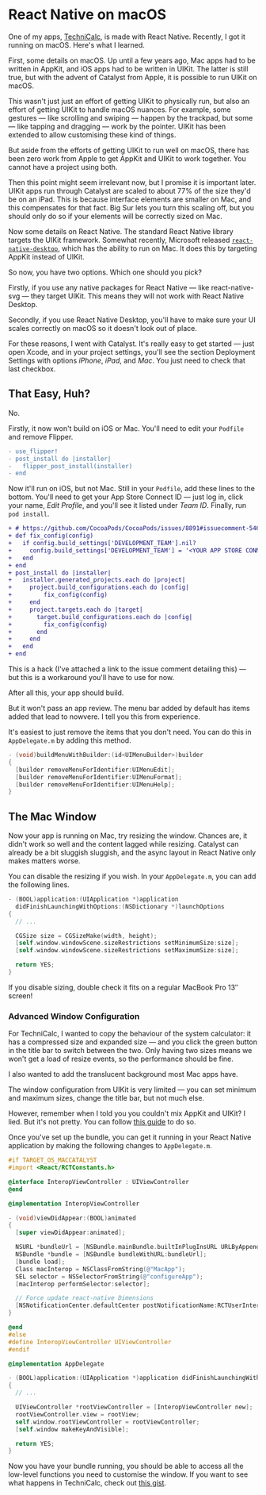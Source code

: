 

# React Native on macOS

One of my apps, [TechniCalc](/pages/technicalc.mdx), is made with React Native. Recently, I got it running on macOS. Here's what I learned.

First, some details on macOS. Up until a few years ago, Mac apps had to be written in AppKit, and iOS apps had to be written in UIKit. The latter is still true, but with the advent of Catalyst from Apple, it is possible to run UIKit on macOS.

This wasn't just just an effort of getting UIKit to physically run, but also an effort of getting UIKit to handle macOS nuances. For example, some gestures &mdash; like scrolling and swiping &mdash; happen by the trackpad, but some &mdash; like tapping and dragging &mdash; work by the pointer. UIKit has been extended to allow customising these kind of things.

But aside from the efforts of getting UIKit to run well on macOS, there has been zero work from Apple to get AppKit and UIKit to work together. You cannot have a project using both.

Then this point might seem irrelevant now, but I promise it is important later. UIKit apps run through Catalyst are scaled to about 77% of the size they'd be on an iPad. This is because interface elements are smaller on Mac, and this compensates for that fact. Big Sur lets you turn this scaling off, but you should only do so if your elements will be correctly sized on Mac.

Now some details on React Native. The standard React Native library targets the UIKit framework. Somewhat recently, Microsoft released [`react-native-desktop`](https://microsoft.github.io/react-native-windows/), which has the ability to run on Mac. It does this by targeting AppKit instead of UIKit.

So now, you have two options. Which one should you pick?

Firstly, if you use any native packages for React Native &mdash; like react-native-svg &mdash; they target UIKit. This means they will not work with React Native Desktop.

Secondly, if you use React Native Desktop, you'll have to make sure your UI scales correctly on macOS so it doesn't look out of place.

For these reasons, I went with Catalyst. It's really easy to get started &mdash; just open Xcode, and in your project settings, you'll see the section Deployment Settings with options _iPhone_, _iPad_, and _Mac_. You just need to check that last checkbox.

## That Easy, Huh?

No.

Firstly, it now won't build on iOS or Mac. You'll need to edit your `Podfile` and remove Flipper.

```diff
- use_flipper!
- post_install do |installer|
-   flipper_post_install(installer)
- end
```

Now it'll run on iOS, but not Mac. Still in your `Podfile`, add these lines to the bottom. You'll need to get your App Store Connect ID &mdash; just log in, click your name, _Edit Profile_, and you'll see it listed under _Team ID_. Finally, run `pod install`.

```diff
+ # https://github.com/CocoaPods/CocoaPods/issues/8891#issuecomment-546636698
+ def fix_config(config)
+   if config.build_settings['DEVELOPMENT_TEAM'].nil?
+     config.build_settings['DEVELOPMENT_TEAM'] = '<YOUR APP STORE CONNECT TEAM ID>'
+   end
+ end
+ post_install do |installer|
+   installer.generated_projects.each do |project|
+     project.build_configurations.each do |config|
+         fix_config(config)
+     end
+     project.targets.each do |target|
+       target.build_configurations.each do |config|
+         fix_config(config)
+       end
+     end
+   end
+ end
```

This is a hack (I've attached a link to the issue comment detailing this) &mdash; but this is a workaround you'll have to use for now.

After all this, your app should build.

But it won't pass an app review. The menu bar added by default has items added that lead to nowvere. I tell you this from experience.

It's easiest to just remove the items that you don't need. You can do this in `AppDelegate.m` by adding this method.

```objectivec
- (void)buildMenuWithBuilder:(id<UIMenuBuilder>)builder
{
  [builder removeMenuForIdentifier:UIMenuEdit];
  [builder removeMenuForIdentifier:UIMenuFormat];
  [builder removeMenuForIdentifier:UIMenuHelp];
}
```

## The Mac Window

Now your app is running on Mac, try resizing the window. Chances are, it didn't work so well and the content lagged while resizing. Catalyst can already be a bit sluggish sluggish, and the async layout in React Native only makes matters worse.

You can disable the resizing if you wish. In your `AppDelegate.m`, you can add the following lines.

```objectivec
- (BOOL)application:(UIApplication *)application
  didFinishLaunchingWithOptions:(NSDictionary *)launchOptions
{
  // ...

  CGSize size = CGSizeMake(width, height);
  [self.window.windowScene.sizeRestrictions setMinimumSize:size];
  [self.window.windowScene.sizeRestrictions setMaximumSize:size];

  return YES;
}
```

If you disable sizing, double check it fits on a regular MacBook Pro 13&Prime; screen!

### Advanced Window Configuration

For TechniCalc, I wanted to copy the behaviour of the system calculator: it has a compressed size and expanded size &mdash; and you click the green button in the title bar to switch between the two. Only having two sizes means we won't get a load of resize events, so the performance should be fine.

I also wanted to add the translucent background most Mac apps have.

The window configuration from UIKit is very limited &mdash; you can set minimum and maximum sizes, change the title bar, but not much else.

However, remember when I told you you couldn't mix AppKit and UIKit? I lied. But it's not pretty. You can follow [this guide](https://crunchybagel.com/disabling-the-mac-zoom-maximise-button-in-catalyst/) to do so.

Once you've set up the bundle, you can get it running in your React Native application by making the following changes to `AppDelegate.m`.

```objectivec
#if TARGET_OS_MACCATALYST
#import <React/RCTConstants.h>

@interface InteropViewController : UIViewController
@end

@implementation InteropViewController

- (void)viewDidAppear:(BOOL)animated
{
  [super viewDidAppear:animated];

  NSURL *bundleUrl = [NSBundle.mainBundle.builtInPlugInsURL URLByAppendingPathComponent:@"MacInterop.bundle"];
  NSBundle *bundle = [NSBundle bundleWithURL:bundleUrl];
  [bundle load];
  Class macInterop = NSClassFromString(@"MacApp");
  SEL selector = NSSelectorFromString(@"configureApp");
  [macInterop performSelector:selector];

  // Force update react-native Dimensions
  [NSNotificationCenter.defaultCenter postNotificationName:RCTUserInterfaceStyleDidChangeNotification object:nil];
}

@end
#else
#define InteropViewController UIViewController
#endif

@implementation AppDelegate

- (BOOL)application:(UIApplication *)application didFinishLaunchingWithOptions:(NSDictionary *)launchOptions
{
  // ...

  UIViewController *rootViewController = [InteropViewController new];
  rootViewController.view = rootView;
  self.window.rootViewController = rootViewController;
  [self.window makeKeyAndVisible];

  return YES;
}
```

Now you have your bundle running, you should be able to access all the low-level functions you need to customise the window. If you want to see what happens in TechniCalc, check out [this gist](https://gist.github.com/jacobp100/e7ee89f3324b36cb8a4f7547b0fbcd90).
